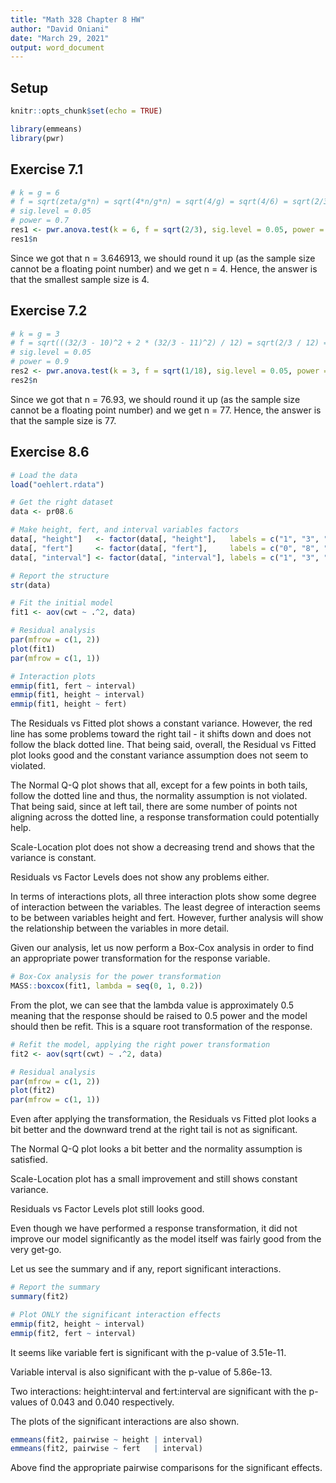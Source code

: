 ```yaml
---
title: "Math 328 Chapter 8 HW"
author: "David Oniani"
date: "March 29, 2021"
output: word_document
---
```


<!-- Do Exercises 7.1, 7.2, 8.6, using R Markdown. -->

## Setup

```r
knitr::opts_chunk$set(echo = TRUE)
```

```r
library(emmeans)
library(pwr)
```

## Exercise 7.1

```r
# k = g = 6
# f = sqrt(zeta/g*n) = sqrt(4*n/g*n) = sqrt(4/g) = sqrt(4/6) = sqrt(2/3)
# sig.level = 0.05
# power = 0.7
res1 <- pwr.anova.test(k = 6, f = sqrt(2/3), sig.level = 0.05, power = 0.7)
res1$n
```

Since we got that n = 3.646913, we should round it up (as the sample size cannot
be a floating point number) and we get n = 4. Hence, the answer is that the
smallest sample size is 4.

## Exercise 7.2

```r
# k = g = 3
# f = sqrt(((32/3 - 10)^2 + 2 * (32/3 - 11)^2) / 12) = sqrt(2/3 / 12) = sqrt(1/18)
# sig.level = 0.05
# power = 0.9
res2 <- pwr.anova.test(k = 3, f = sqrt(1/18), sig.level = 0.05, power = 0.9)
res2$n
```

Since we got that n = 76.93, we should round it up (as the sample size cannot
be a floating point number) and we get n = 77. Hence, the answer is that the
sample size is 77.

## Exercise 8.6

```r
# Load the data
load("oehlert.rdata")

# Get the right dataset
data <- pr08.6

# Make height, fert, and interval variables factors
data[, "height"]   <- factor(data[, "height"],   labels = c("1", "3", "6"))
data[, "fert"]     <- factor(data[, "fert"],     labels = c("0", "8", "16", "32"))
data[, "interval"] <- factor(data[, "interval"], labels = c("1", "3", "6", "9"))

# Report the structure
str(data)

# Fit the initial model
fit1 <- aov(cwt ~ .^2, data)

# Residual analysis
par(mfrow = c(1, 2))
plot(fit1)
par(mfrow = c(1, 1))

# Interaction plots
emmip(fit1, fert ~ interval)
emmip(fit1, height ~ interval)
emmip(fit1, height ~ fert)
```

The Residuals vs Fitted plot shows a constant variance. However, the red line
has some problems toward the right tail - it shifts down and does not follow the
black dotted line. That being said, overall, the Residual vs Fitted plot looks
good and the constant variance assumption does not seem to violated.

The Normal Q-Q plot shows that all, except for a few points in both tails,
follow the dotted line and thus, the normality assumption is not violated. That
being said, since at left tail, there are some number of points not aligning
across the dotted line, a response transformation could potentially help.

Scale-Location plot does not show a decreasing trend and shows that the variance
is constant.

Residuals vs Factor Levels does not show any problems either.

In terms of interactions plots, all three interaction plots show some degree of
interaction between the variables. The least degree of interaction seems to
be between variables height and fert. However, further analysis will show the
relationship between the variables in more detail.

Given our analysis, let us now perform a Box-Cox analysis in order to find an
appropriate power transformation for the response variable.

```r
# Box-Cox analysis for the power transformation
MASS::boxcox(fit1, lambda = seq(0, 1, 0.2))
```

From the plot, we can see that the lambda value is approximately 0.5 meaning
that the response should be raised to 0.5 power and the model should then be
refit. This is a square root transformation of the response.

```r
# Refit the model, applying the right power transformation
fit2 <- aov(sqrt(cwt) ~ .^2, data)

# Residual analysis
par(mfrow = c(1, 2))
plot(fit2)
par(mfrow = c(1, 1))
```

Even after applying the transformation, the Residuals vs Fitted plot looks
a bit better and the downward trend at the right tail is not as significant.

The Normal Q-Q plot looks a bit better and the normality assumption is
satisfied.

Scale-Location plot has a small improvement and still shows constant variance.

Residuals vs Factor Levels plot still looks good.

Even though we have performed a response transformation, it did not improve our
model significantly as the model itself was fairly good from the very get-go.

Let us see the summary and if any, report significant interactions.

```r
# Report the summary
summary(fit2)

# Plot ONLY the significant interaction effects
emmip(fit2, height ~ interval)
emmip(fit2, fert ~ interval)
```

It seems like variable fert is significant with the p-value of 3.51e-11.

Variable interval is also significant with the p-value of 5.86e-13.

Two interactions: height:interval and fert:interval are significant with the
p-values of 0.043 and 0.040 respectively.

The plots of the significant interactions are also shown.

```r
emmeans(fit2, pairwise ~ height | interval)
emmeans(fit2, pairwise ~ fert   | interval)
```

Above find the appropriate pairwise comparisons for the significant effects.